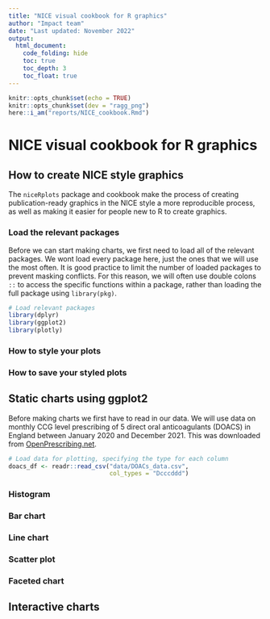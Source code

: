 ```yaml
---
title: "NICE visual cookbook for R graphics"
author: "Impact team"
date: "Last updated: November 2022"
output: 
  html_document:
    code_folding: hide
    toc: true
    toc_depth: 3
    toc_float: true
---
```


```r
knitr::opts_chunk$set(echo = TRUE)
knitr::opts_chunk$set(dev = "ragg_png")
here::i_am("reports/NICE_cookbook.Rmd")

```

# NICE visual cookbook for R graphics

## How to create NICE style graphics

The `niceRplots` package and cookbook make the process of creating publication-ready graphics in the NICE style a more reproducible process, as well as making it easier for people new to R to create graphics. 

### Load the relevant packages

Before we can start making charts, we first need to load all of the relevant packages. We wont load every package here, just the ones that we will use the most often. It is good practice to limit the number of loaded packages to prevent masking conflicts. For this reason, we will often use double colons `::` to access the specific functions within a package, rather than loading the full package using `library(pkg)`.

```r

# Load relevant packages
library(dplyr)
library(ggplot2)
library(plotly)

```

### How to style your plots 

### How to save your styled plots 

## Static charts using ggplot2

Before making charts we first have to read in our data. We will use data on monthly CCG level prescribing of 5 direct oral anticoagulants (DOACS) in England between January 2020 and December 2021. This was downloaded from [OpenPrescribing.net](https://openprescribing.net/).

```r

# Load data for plotting, specifying the type for each column
doacs_df <- readr::read_csv("data/DOACs_data.csv", 
                            col_types = "Dcccddd")

```

### Histogram





### Bar chart

### Line chart

### Scatter plot

### Faceted chart


## Interactive charts
